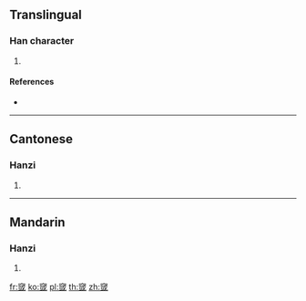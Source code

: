 {{character info/new}}
==Translingual==

===Han character===
{{Han char|rn=116|rad=穴|as=08|sn=13|four=30153|canj=JCIRM}}

# {{defn|Han|sort=穴08}}

====References====
* {{Han ref|kx=0866.400|dkj=25559|dj=1295.030|hdz=42732.130|uh=7AA2|ud=31394|bh=DF43|bd=57155}}

----

==Cantonese==

===Hanzi===
{{yue-hanzi|jyut=|y=wik1}}

# {{defn|lang=yue|sort=穴08}}

----

==Mandarin==

===Hanzi===
{{cmn-hanzi|pin=[[xù]] ([[xu4]])|wg=hsü<sup>4</sup>}}

# {{defn|lang=cmn|sort=穴08}}

[[fr:窢]]
[[ko:窢]]
[[pl:窢]]
[[th:窢]]
[[zh:窢]]
